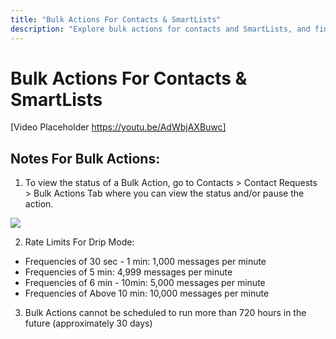 ```yaml
---
title: "Bulk Actions For Contacts & SmartLists"
description: "Explore bulk actions for contacts and SmartLists, and find notes on their functionalities."
---
```

# Bulk Actions For Contacts & SmartLists

  [Video Placeholder https://youtu.be/AdWbjAXBuwc]

## Notes For Bulk Actions:

1. To view the status of a Bulk Action, go to Contacts > Contact Requests > Bulk Actions Tab where you can view the status and/or pause the action.

![](https://gohighlevel.zendesk.com/hc/article_attachments/4411568079757/616dabafb0ddf.png)

2. Rate Limits For Drip Mode:

-   Frequencies of 30 sec - 1 min: 1,000 messages per minute
-   Frequencies of 5 min: 4,999 messages per minute
-   Frequencies of 6  min - 10min: 5,000 messages per minute
-   Frequencies of Above 10 min: 10,000 messages per minute

3. Bulk Actions cannot be scheduled to run more than 720 hours in the future (approximately 30 days)